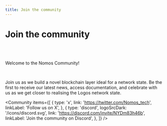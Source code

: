 ```yaml
---
title: Join the community
---
```



<div className="community-container">

# Join the community

<br/>
<br/>

Welcome to the Nomos Community!

<br/>

Join us as we build a novel blockchain layer ideal for a network state. Be the first to receive our latest news,  access documentation, and celebrate with us as we get closer to realising the Logos network state. 

<Community
  items={[
    {
      type: 'x',
      link: 'https://twitter.com/Nomos_tech',
      linkLabel: 'Follow us on X',
    },
    {
      type: 'discord',
      logoSrcDark: '/icons/discord.svg',
      link: 'https://discord.com/invite/NYDm83h46b',
      linkLabel: 'Join the community on Discord',
    },
  ]}
/>
</div>
